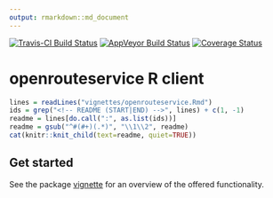 ```yaml
---
output: rmarkdown::md_document
---
```


[![Travis-CI Build Status](https://travis-ci.org/GIScience/openrouteservice-r.svg?branch=master)](https://travis-ci.org/GIScience/openrouteservice-r)
[![AppVeyor Build Status](https://ci.appveyor.com/api/projects/status/github/GIScience/openrouteservice-r?branch=master&svg=true)](https://ci.appveyor.com/project/GIScience/openrouteservice-r)
[![Coverage Status](https://img.shields.io/codecov/c/github/GIScience/openrouteservice-r/master.svg)](https://codecov.io/github/GIScience/openrouteservice-r?branch=master)

# openrouteservice R client

```r
lines = readLines("vignettes/openrouteservice.Rmd")
ids = grep("<!-- README (START|END) -->", lines) + c(1, -1)
readme = lines[do.call(":", as.list(ids))]
readme = gsub("^#(#+)(.*)", "\\1\\2", readme)
cat(knitr::knit_child(text=readme, quiet=TRUE))
```

## Get started

See the package
[vignette](https://giscience.github.io/openrouteservice-r/articles/openrouteservice.html)
for an overview of the offered functionality.
